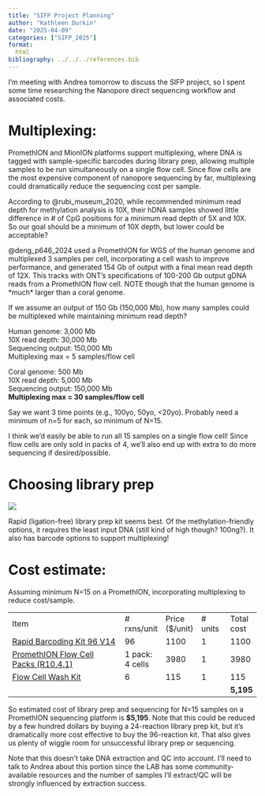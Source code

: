```yaml
---
title: "SIFP Project Planning"
author: "Kathleen Durkin"
date: "2025-04-09"
categories: ["SIFP_2025"]
format:
  html
bibliography: ../../../references.bib
---
```


I'm meeting with Andrea tomorrow to discuss the SIFP project, so I spent some time researching the Nanopore direct sequencing workflow and associated costs.

# **Multiplexing:**

PromethION and MionION platforms support multiplexing, where DNA is tagged with sample-specific barcodes during library prep, allowing multiple samples to be run simultaneously on a single flow cell. Since flow cells are the most expensive component of nanopore sequencing by far, multiplexing could dramatically reduce the sequencing cost per sample.

According to @rubi_museum_2020, while recommended minimum read depth for methylation analysis is 10X, their hDNA samples showed little difference in \# of CpG positions for a minimum read depth of 5X and 10X. So our goal should be a minimum of 10X depth, but lower could be acceptable?

@deng_p646_2024 used a PromethION for WGS of the human genome and multiplexed 3 samples per cell, incorporating a cell wash to improve performance, and generated 154 Gb of output with a final mean read depth of 12X. This tracks with ONT's specifications of 100-200 Gb output gDNA reads from a PromethION flow cell. NOTE though that the human genome is \*much\* larger than a coral genome. 

If we assume an output of 150 Gb (150,000 Mb), how many samples could be multiplexed while maintaining minimum read depth?\

Human genome: 3,000 Mb\
10X read depth: 30,000 Mb\
Sequencing output: 150,000 Mb\
Multiplexing max = 5 samples/flow cell

Coral genome: 500 Mb\
10X read depth: 5,000 Mb\
Sequencing output: 150,000 Mb\
**Multiplexing max = 30 samples/flow cell**\

Say we want 3 time points (e.g., 100yo, 50yo, \<20yo). Probably need a minimum of n=5 for each, so minimum of N=15.

I think we'd easily be able to run all 15 samples on a single flow cell! Since flow cells are only sold in packs of 4, we'll also end up with extra to do more sequencing if desired/possible. 

# **Choosing library prep**

![](images/nanopore_library_prep.PNG)

Rapid (ligation-free) library prep kit seems best. Of the methylation-friendly options, it requires the least input DNA (still kind of high though? 100ng?). It also has barcode options to support multiplexing!

# **Cost estimate:**

Assuming minimum N=15 on a PromethION, incorporating multiplexing to reduce cost/sample.

|                                                                                                                                  |                 |                 |          |            |
|--------------------------------------|---------|---------|---------|---------|
| Item                                                                                                                             | \# rxns/unit    | Price (\$/unit) | \# units | Total cost |
| [Rapid Barcoding Kit 96 V14](https://store.nanoporetech.com/us/rapid-barcoding-sequencing-kit-96-v14.html)                       | 96              | 1100            | 1        | 1100       |
| [PromethION Flow Cell Packs (R10.4.1)](https://store.nanoporetech.com/us/promethion-flow-cell-packs-r10-4-1-m-version-2025.html) | 1 pack: 4 cells | 3980            | 1        | 3980       |
| [Flow Cell Wash Kit](https://store.nanoporetech.com/us/productDetail/?id=flow-cell-wash)                                         | 6               | 115             | 1        | 115        |
|                                                                                                                                  |                 |                 |          | **5,195**  |

So estimated cost of library prep and sequencing for N=15 samples on a PromethION sequencing platform is **\$5,195**. Note that this could be reduced by a few hundred dollars by buying a 24-reaction library prep kit, but it's dramatically more cost effective to buy the 96-reaction kit. That also gives us plenty of wiggle room for unsuccessful library prep or sequencing.

Note that this doesn't take DNA extraction and QC into account. I'll need to talk to Andrea about this portion since the LAB has some community-available resources and the number of samples I'll extract/QC will be strongly influenced by extraction success.
